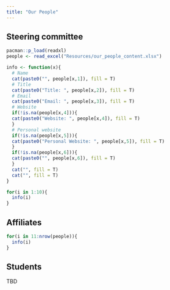 ```yaml
---
title: "Our People"
---
```


## Steering committee

```r
pacman::p_load(readxl)
people <- read_excel("Resources/our_people_content.xlsx")

info <- function(x){
  # Name
  cat(paste0("", people[x,1]), fill = T)
  # Title
  cat(paste0("Title: ", people[x,2]), fill = T)
  # Email
  cat(paste0("Email: ", people[x,3]), fill = T)
  # Website
  if(!is.na(people[x,4])){
  cat(paste0("Website: ", people[x,4]), fill = T)
  }
  # Personal website
  if(!is.na(people[x,5])){
  cat(paste0("Personal Website: ", people[x,5]), fill = T)
  }
  if(!is.na(people[x,6])){
  cat(paste0("", people[x,6]), fill = T)
  }
  cat("", fill = T)
  cat("", fill = T)
}
```

```r
for(i in 1:10){
  info(i)
}
```


## Affiliates

```r
for(i in 11:nrow(people)){
  info(i)
}
```


## Students

TBD
